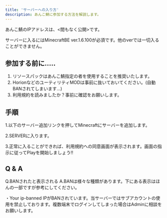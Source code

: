 ```yaml
---
title: 'サーバーへの入り方'
description: あんこ鯖に参加する方法を解説します。
---
```


あんこ鯖のIPアドレスは、<間もなく公開>です。

サーバーに入るにはMinecraftBE ver.1.6.100が必須です。他のverでは一切入ることができません。

## 参加する前に.....

1. リソースパックはあんこ鯖指定の者を使用することを推奨いたします。
2. HorionなどのユーティリティMODは事前に抜いておいてください。(自動BANされてしまいます...)
3. 利用規約を読みましたか？事前に確認をお願いします。

## 手順

1.以下のサーバー追加リンクを押してMinecraftにサーバーを追加します。

2.SERVERに入ります。

3.正常に入ることができれば、利用規約への同意画面が表示されます。画面の指示に従ってPlayを開始しましょう!!

## Q & A
Q.BANされたと表示される
A.BANは様々な種類があります。下にある表示はほんの一部ですが参考にしてください。

・Your ip-banned
IPがBANされています。当サーバーではサブアカウントの使用を禁止しております。複数端末でログインしてしまった場合はAdminに相談をお願いします。

